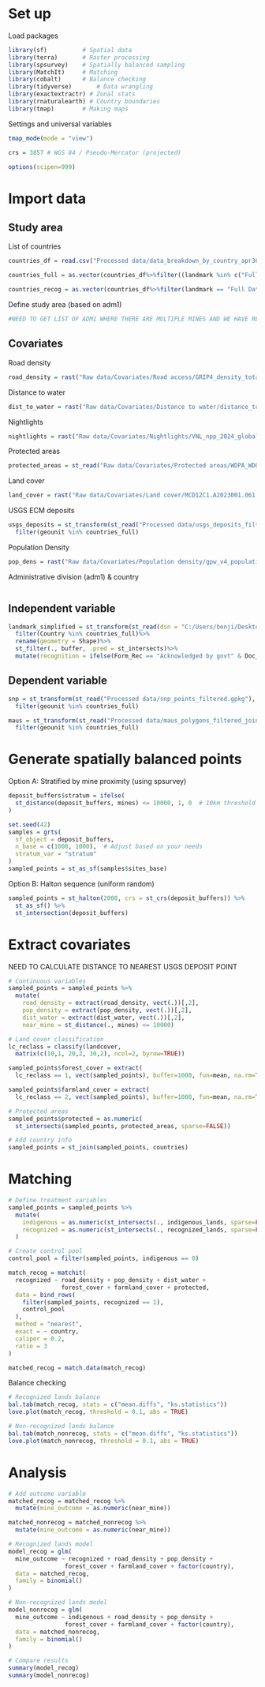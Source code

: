 
# Set up

Load packages
```r
library(sf)          # Spatial data
library(terra)       # Raster processing  
library(spsurvey)    # Spatially balanced sampling
library(MatchIt)     # Matching
library(cobalt)      # Balance checking
library(tidyverse)       # Data wrangling
library(exactextractr) # Zonal stats
library(rnaturalearth) # Country boundaries
library(tmap)        # Making maps
```

Settings and universal variables
```r
tmap_mode(mode = "view")

crs = 3857 # WGS 84 / Pseudo-Mercator (projected)

options(scipen=999)
```

# Import data


## Study area

List of countries
```r
countries_df = read.csv("Processed data/data_breakdown_by_country_apr30.csv")

countries_full = as.vector(countries_df%>%filter((landmark %in% c("Full Data", "Indicative areas") | in_garnett == "Yes") & maus_polygons > 0)%>%pull(country))

countries_recog = as.vector(countries_df%>%filter(landmark == "Full Data" & maus_polygons > 0)%>%pull(country))
```


Define study area (based on adm1)
```r
#NEED TO GET LIST OF ADM1 WHERE THERE ARE MULTIPLE MINES AND WE HAVE RECOGNITION DATA
```

## Covariates

Road density
```r
road_density = rast("Raw data/Covariates/Road access/GRIP4_density_total/grip4_total_dens_m_km2.asc")
```

Distance to water
```r
dist_to_water = rast("Raw data/Covariates/Distance to water/distance_to_water.tif")
```

Nightlights
```r
nightlights = rast("Raw data/Covariates/Nightlights/VNL_npp_2024_global_vcmslcfg_v2_c202502261200.average_masked.dat.tif/VNL_npp_2024_global_vcmslcfg_v2_c202502261200.average_masked.dat.tif")
```

Protected areas
```r
protected_areas = st_read("Raw data/Covariates/Protected areas/WDPA_WDOECM_May2025_Public_all/WDPA_WDOECM_May2025_Public_all.gdb", layer = "WDPA_WDOECM_poly_May2025_all")
```

Land cover
```r
land_cover = rast("Raw data/Covariates/Land cover/MCD12C1.A2023001.061.2024251212901.hdf")
```


USGS ECM deposits
```r
usgs_deposits = st_transform(st_read("Processed data/usgs_deposits_filtered.gpkg"), crs)%>%
  filter(geounit %in% countries_full)
```

Population Density
```r
pop_dens = rast("Raw data/Covariates/Population density/gpw_v4_population_density_rev11_2020_30_sec_2020.tif")
```

Administrative division (adm1) & country
```r

```


## Independent variable
```r
landmark_simplified = st_transform(st_read(dsn = "C:/Users/benji/Desktop/Landmark/landmark_arcgis/landmark_arcgis.gdb", layer = "community_landmark_simplified", options = "METHOD=SKIP"), crs)%>%
  filter(Country %in% countries_full)%>%
  rename(geometry = Shape)%>%
  st_filter(., buffer, .pred = st_intersects)%>%
  mutate(recognition = ifelse(Form_Rec == "Acknowledged by govt" & Doc_Status == "Documented", 1, 0))
```

## Dependent variable
```r
snp = st_transform(st_read("Processed data/snp_points_filtered.gpkg"), crs)%>%
  filter(geounit %in% countries_full)

maus = st_transform(st_read("Processed data/maus_polygons_filtered_joined.gpkg"), crs)%>%
  filter(geounit %in% countries_full)
```


# Generate spatially balanced points

Option A: Stratified by mine proximity (using spsurvey)
```r
deposit_buffers$stratum = ifelse(
  st_distance(deposit_buffers, mines) <= 10000, 1, 0  # 10km threshold
)

set.seed(42)
samples = grts(
  sf_object = deposit_buffers,
  n_base = c(1000, 1000),  # Adjust based on your needs
  stratum_var = "stratum"
)
sampled_points = st_as_sf(samples$sites_base)
```

Option B: Halton sequence (uniform random)
```r
sampled_points = st_halton(2000, crs = st_crs(deposit_buffers)) %>%
  st_as_sf() %>%
  st_intersection(deposit_buffers)
```

# Extract covariates

NEED TO CALCULATE DISTANCE TO NEAREST USGS DEPOSIT POINT
```r
# Continuous variables
sampled_points = sampled_points %>%
  mutate(
    road_density = extract(road_density, vect(.))[,2],
    pop_density = extract(pop_density, vect(.))[,2],
    dist_water = extract(dist_water, vect(.))[,2],
    near_mine = st_distance(., mines) <= 10000)

# Land cover classification
lc_reclass = classify(landcover, 
  matrix(c(10,1, 20,2, 30,2), ncol=2, byrow=TRUE))

sampled_points$forest_cover = extract(
  lc_reclass == 1, vect(sampled_points), buffer=1000, fun=mean, na.rm=TRUE)[,2]

sampled_points$farmland_cover = extract(
  lc_reclass == 2, vect(sampled_points), buffer=1000, fun=mean, na.rm=TRUE)[,2]

# Protected areas
sampled_points$protected = as.numeric(
  st_intersects(sampled_points, protected_areas, sparse=FALSE))

# Add country info
sampled_points = st_join(sampled_points, countries)
```

# Matching

```r
# Define treatment variables
sampled_points = sampled_points %>%
  mutate(
    indigenous = as.numeric(st_intersects(., indigenous_lands, sparse=FALSE)),
    recognized = as.numeric(st_intersects(., recognized_lands, sparse=FALSE))
  )

# Create control pool
control_pool = filter(sampled_points, indigenous == 0)
```

```r
match_recog = matchit(
  recognized ~ road_density + pop_density + dist_water +
               forest_cover + farmland_cover + protected,
  data = bind_rows(
    filter(sampled_points, recognized == 1),
    control_pool
  ),
  method = "nearest",
  exact = ~ country,
  caliper = 0.2,
  ratio = 3
)

matched_recog = match.data(match_recog)
```

Balance checking
```r
# Recognized lands balance
bal.tab(match_recog, stats = c("mean.diffs", "ks.statistics"))
love.plot(match_recog, threshold = 0.1, abs = TRUE)

# Non-recognized lands balance  
bal.tab(match_nonrecog, stats = c("mean.diffs", "ks.statistics"))
love.plot(match_nonrecog, threshold = 0.1, abs = TRUE)
```

# Analysis
```r
# Add outcome variable
matched_recog = matched_recog %>%
  mutate(mine_outcome = as.numeric(near_mine))

matched_nonrecog = matched_nonrecog %>%
  mutate(mine_outcome = as.numeric(near_mine))

# Recognized lands model
model_recog = glm(
  mine_outcome ~ recognized + road_density + pop_density +
                forest_cover + farmland_cover + factor(country),
  data = matched_recog,
  family = binomial()
)

# Non-recognized lands model
model_nonrecog = glm(
  mine_outcome ~ indigenous + road_density + pop_density +
                forest_cover + farmland_cover + factor(country), 
  data = matched_nonrecog,
  family = binomial()
)

# Compare results
summary(model_recog)
summary(model_nonrecog)
```

